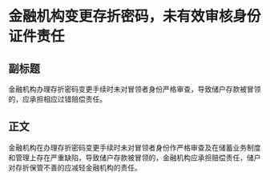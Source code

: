 # 金融机构变更存折密码，未有效审核身份证件责任
## 副标题
金融机构办理存折密码变更手续时未对冒领者身份严格审查，导致储户存款被冒领的，应承担相应过错赔偿责任。
## 正文
金融机构在办理存折密码变更手续时未对冒领者身份作严格审查及在储蓄业务制度和管理上存在严重缺陷，导致储户存款被冒领的，金融机构应承担赔偿责任，储户对存折保管不善的应减轻金融机构的责任。